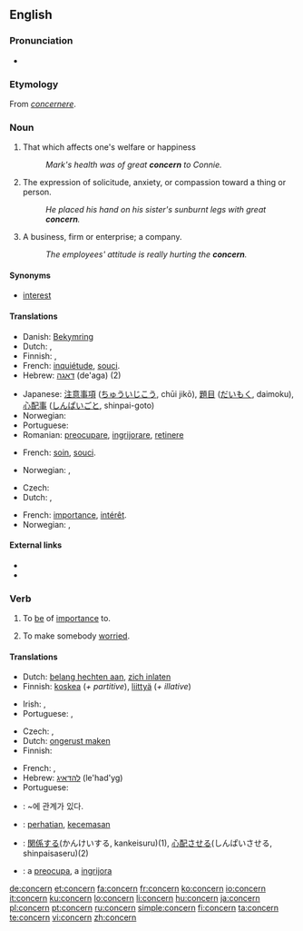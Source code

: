==English==
{{wikipedia|dab=concern}}

===Pronunciation===
* {{audio|en-us-concern.ogg|Audio (US)}}

===Etymology===
From {{ML.}} ''[[concernere]]''.

===Noun===
{{en-noun}}

# That which affects one's welfare or happiness
#: ''Mark's health was of great '''concern''' to Connie.''
# The expression of solicitude, anxiety, or compassion toward a thing or person.
#: ''He placed his hand on his sister's sunburnt legs with great '''concern'''.''
# A business, firm or enterprise; a company.
#: ''The employees' attitude is really hurting the '''concern'''.''

====Synonyms====
* {{sense|that which affects one's welfare or happiness}} [[interest]]

====Translations====
{{trans-top|that which affects one's welfare or happiness}}
* Danish: [[Bekymring]]
* Dutch: {{t+|nl|zorg}}, {{t+|nl|belangstelling|f}}
* Finnish: {{t+|fi|huoli}}, {{t+|fi|asia}}
* French: [[inquiétude]], [[souci]].
* Hebrew: [[דאגה]] (de'aga) {{f}} (2)
{{trans-mid}}
* Japanese: [[注意事項]] ([[ちゅういじこう]], chūi jikō), [[題目]] ([[だいもく]], daimoku), [[心配事]] ([[しんぱいごと]], shinpai-goto)
* Norwegian: {{t|no|bekymring|c}}
* Portuguese: {{t+|pt|preocupação|f}}
* Romanian: [[preocupare]], [[ingrijorare]], [[retinere]]
{{trans-bottom}}

{{trans-top|The expression of solicitude, anxiety, or compassion toward a thing or person}}
* French: [[soin]], [[souci]].
{{trans-mid}}
* Norwegian: {{t|no|bekymring|c}}, {{t+|no|uro|c}}
{{trans-bottom}}

{{trans-top|business, firm or enterprise; a company}}
* Czech: {{t+|cs|podnik|m}}
* Dutch: {{t+|nl|aangelegenheid|f}}, {{t+|nl|onderneming|f}}
{{trans-mid}}
* French: [[importance]], [[intérêt]].
* Norwegian: {{t|no|konsern|n}}, {{t-|no|selskap|n}}
{{trans-bottom}}

====External links====
* {{R:Webster 1913}}
* {{R:Century 1911}}

===Verb===
{{en-verb}}

# {{transitive}} To [[be]] of [[importance]] to.
# {{transitive}} To make somebody [[worried]].

====Translations====
{{trans-top|to be of importance to}}
* Dutch: [[belang hechten aan]], [[zich inlaten]]
* Finnish: [[koskea]] (''+ partitive''), [[liittyä]] (''+ illative'')
{{trans-mid}}
* Irish: {{t|ga|bain do|xs=Irish}}, {{t|ga|bain le|xs=Irish}}
* Portuguese: {{t-|pt|concernir}},  {{t|pt|tem a ver com}}
{{trans-bottom}}

{{trans-top|to make somebody worried}}
* Czech: {{t|cs|trápit}},  {{t-|cs|znepokojovat}}
* Dutch: [[ongerust maken]]
* Finnish: {{t-|fi|huolestuttaa}}
{{trans-mid}}
* French: {{t+|fr|inquiéter}}, {{t+|fr|préoccuper}}
* Hebrew: [[להדאיג]] (le'had'yg)
* Portuguese: {{t+|pt|preocupar}}
{{trans-bottom}}

{{checktrans-top}}
* {{ttbc|Korean}}: ~에 관계가 있다.
* {{ttbc|Indonesian}}: [[hati|perhatian]], [[cemas|kecemasan]]
* {{ttbc|Japanese}}: [[関係]]する(かんけいする, kankeisuru)(1), [[心配]]させる(しんぱいさせる, shinpaisaseru)(2)
* {{ttbc|Romanian}}: a [[preocupa]], a [[ingrijora]]
{{trans-bottom}}

[[de:concern]]
[[et:concern]]
[[fa:concern]]
[[fr:concern]]
[[ko:concern]]
[[io:concern]]
[[it:concern]]
[[ku:concern]]
[[lo:concern]]
[[li:concern]]
[[hu:concern]]
[[ja:concern]]
[[pl:concern]]
[[pt:concern]]
[[ru:concern]]
[[simple:concern]]
[[fi:concern]]
[[ta:concern]]
[[te:concern]]
[[vi:concern]]
[[zh:concern]]